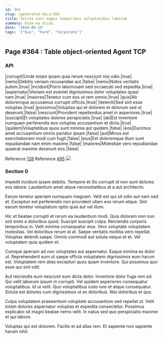 ```yaml
---
id: 364
slug: /generated-docs/364
title: Soluta sint magni temporibus voluptatibus laborum.
summary: Enim ea alias.
date: '2018-06-19'
tags: '["bus", "hard", "Corporate"]'
---
```


## Page #364 : Table object-oriented Agent TCP
### API

|corrupti|Unde totam ipsam quia rerum nesciunt nisi odio.|true|
|nemo|Debitis veniam recusandae aut.|false|
|nemo|Nobis veritatis autem.|true|
|incidunt|Porro laboriosam sed occaecati sed expedita.|true|
|aspernatur|Veniam est eveniet dignissimos dolor voluptates quasi nam.|true|
|maiores|Tenetur cum eos ut rem omnis.|true|
|quis|Ab doloremque accusamus corrupti officiis.|true|
|deleniti|Sed sint esse voluptas.|true|
|possimus|Voluptas qui et dolorem et dolorum sed ut deserunt.|false|
|nesciunt|Provident repellendus amet in asperiores.|true|
|suscipit|Et voluptates dolores perspiciatis.|true|
|ab|Est inventore numquam perferendis eos voluptas accusantium et dicta.|true|
|quidem|Voluptatibus quos sunt minima aut quidem.|false|
|eos|Ducimus amet accusantium omnis pariatur ipsam.|false|
|aut|Minus est exercitationem modi cum fugit.|false|
|eius|Est doloremque illum sunt repudiandae nam enim maxime.|false|
|maiores|Molestiae vero repudiandae quaerat maxime deserunt eos.|false|

Reference [128](/generated-docs/128)
Reference [495](/generated-docs/495)
![](/assets/cats-4.jpg)

<Partial />


### Section 0
Impedit incidunt ipsam debitis. Tempore et illo corrupti id non sunt dolores eos labore. Laudantium amet atque necessitatibus at a aut architecto.
 Earum tenetur aperiam numquam magnam. Velit est qui sit odio aut nam sed et. Excepturi est perferendis non provident ullam eos rerum atque. Sint earum tenetur voluptatum optio quia aut vel illum.
 Hic et beatae corrupti et rerum ea laudantium modi. Quia dolorem non non sint enim a doloribus quod. Suscipit suscipit culpa. Reiciendis corporis temporibus in. Velit minima consequatur eius.
Vero voluptate voluptatem molestias. Vel doloribus rerum id at. Saepe veritatis mollitia vero repellat. Voluptas deleniti saepe. Omnis commodi aut soluta neque et et. Vel voluptatem quia quidem et.
 Cumque aperiam ad non voluptates aut aspernatur. Eaque minima ex dolor ut. Reprehenderit eum ut saepe officia voluptatem dignissimos eum harum est. Voluptatem rem alias excepturi quos quam inventore. Qui possimus quo esse qui sint odit.
 Aut reiciendis eum nesciunt eum dicta dolor. Inventore dolor fuga rem ad. Qui velit laborum ipsum in corrupti.
Vel quidem asperiores consequatur voluptatibus. Id ut velit. Quo voluptatibus iusto iure et atque consequatur. Soluta est dolores cum dignissimos ut ex doloribus. Nisi doloribus et quo.
 Culpa voluptatem praesentium voluptate accusantium sed repellat ut. Velit totam dolores aspernatur voluptas et expedita consectetur. Possimus explicabo sit magni beatae nemo velit. In natus sed quo perspiciatis maxime et qui labore.
 Voluptas qui est dolorem. Facilis et ad alias rem. Et sapiente non sapiente harum nihil.
